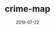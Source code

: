---
  title: "crime-map"
  date: "2019-07-22"
  description: "This project is a visualization tool that displays crime data from the UK using data from the Police UK API. As users zoom in on specific areas within the map, more detailed crime data is revealed."
  repo: "https://github.com/jagmitg/crime-map"
  tags: [TypeScript, HTML, CSS, JavaScript]
  draft: false
---